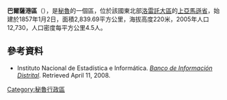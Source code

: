 '''巴爾薩港區'''（{{lang-es|Distrito de Balsapuerto}}），是[[秘魯|秘魯]]的一個區，位於該國東北部[[洛雷託大區|洛雷託大區]]的[[上亞馬遜省|上亞馬遜省]]，始建於1857年1月2日，面積2,839.69平方公里，海拔高度220米，2005年人口12,730，人口密度每平方公里4.5人。

==參考資料==
*{{es icon}} Instituto Nacional de Estadística e Informática. ''[https://web.archive.org/web/20080423164200/http://desa.inei.gob.pe/mapas/bid/ Banco de Información Distrital]''. Retrieved April 11, 2008.

{{Peru-geo-stub}}
[[Category:秘魯行政區|Category:秘魯行政區]]